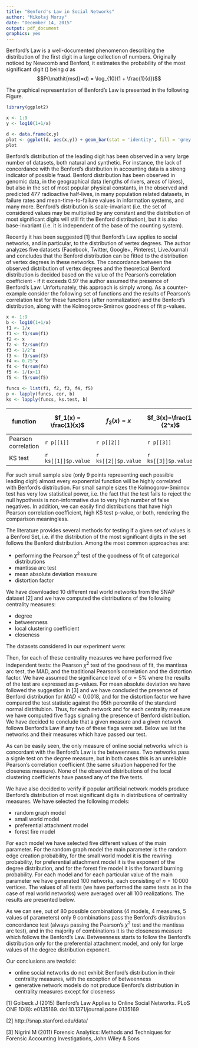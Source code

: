 ```yaml
---
title: "Benford's Law in Social Networks"
author: "Mikołaj Morzy"
date: "December 14, 2015"
output: pdf_document
graphics: yes
---
```


Benford's Law is a well-documented phenomenon describing the distribution of the first digit in a large collection of numbers. Originally noticed by Newcomb and Benford, it estimates the probability of the most significant digit (\emph{msd}) being $d$ as $$P(\mathit{msd}=d) = \log_{10}(1 + \frac{1}{d})$$ 

The graphical representation of Benford's Law is presented in the following Figure.

```r
library(ggplot2)

x <- 1:9
y <- log10(1+1/x)

d <- data.frame(x,y)
plot <- ggplot(d, aes(x,y)) + geom_bar(stat = 'identity', fill = 'grey') + geom_line(color = 'red', size = 1) + scale_x_continuous(breaks = 1:9) + ylab('frequency') + xlab('most significant digit')
plot
```

Benford's distribution of the leading digit has been observed in a very large number of datasets, both natural and synthetic. For instance, the lack of concordance with the Benford's distribution in accounting data is a strong indicator of possible fraud. Benford distribution has been observed in genomic data, in the geographical data (lengths of rivers, areas of lakes), but also in the set of most popular physical constants, in the observed and predicted 477 radioactive half-lives, in many population related datasets, in failure rates and mean-time-to-failure values in information systems, and many more. Benford's distribution is scale-invariant (i.e. the set of considered values may be multiplied by any constant and the distribution of most significant digits will still fit the Benford distribution), but it is also base-invariant (i.e. it is independent of the base of the counting system).

Recently it has been suggested [1] that Benford's Law applies to social networks, and in particular, to the distribution of vertex degrees. The author analyzes five datasets (Facebook, Twitter, Google+, Pinterest, LiveJournal) and concludes that the Benford distribution can be fitted to the distribution of vertex degrees in these networks. The concordance between the observed distribution of vertex degrees and the theoretical Benford distribution is decided based on the value of the Pearson's correlation coefficient - if it exceeds 0.97 the author assumed the presence of Benford's Law. Unfortunately, this approach is simply wrong. As a counter-example consider the following set of functions and the results of Pearson's correlation test for these functions (after normalization) and the Benford's distribution, along with the Kolmogorov-Smirnov goodness of fit p-values.

```r
x <- 1:9
b <- log10(1+1/x)
f1 <- 1/x
f1 <- f1/sum(f1)
f2 <- x
f2 <- f2/sum(f2)
f3 <- 1/2^x
f3 <- f3/sum(f3)
f4 <- 0.75^x
f4 <- f4/sum(f4)
f5 <- 1/(x+1)
f5 <- f5/sum(f5)

funcs <- list(f1, f2, f3, f4, f5)
p <- lapply(funcs, cor, b)
ks <- lapply(funcs, ks.test, b)
```

function |$f_1(x) = \frac{1}{x}$ | $f_2(x) = x$ | $f_3(x)=\frac{1}{2^x}$ | $f_4(x)=(\frac{3}{4})^x$ | $f_5(x)=\frac{1}{x+1}$
------|------|-------|-------|-------|------
Pearson correlation | `r p[[1]]` | `r p[[2]]` | `r p[[3]]` | `r p[[4]]` | `r p[[5]]`
KS test | `r ks[[1]]$p.value` | `r ks[[2]]$p.value` | `r ks[[3]]$p.value` | `r ks[[4]]$p.value` | `r ks[[5]]$p.value`

For such small sample size (only 9 points representing each possible leading digit) almost every exponential function will be highly correlated with Benford's distribution. For small sample sizes the Kolmogorov-Smirnov test has very low statistical power, i.e. the fact that the test fails to reject the null hypothesis is non-informative due to very high number of false negatives. In addition, we can easily find distributions that have high Pearson correlation coefficient, high KS test p-value, or both, rendering the comparison meaningless.

The literature provides several methods for testing if a given set of values is a Benford Set, i.e. if the distribution of the most significant digits in the set follows the Benford distribution. Among the most common approaches are:

- performing the Pearson $\chi^2$ test of the goodness of fit of categorical distributions
- mantissa arc test
- mean absolute deviation measure
- distortion factor

We have downloaded 10 different real world networks from the SNAP dataset [2] and we have computed the distributions of the following centrality measures:

- degree
- betweenness
- local clustering coefficient
- closeness

The datasets considered in our experiment were:

\begin{table}[ht]
\centering
\begin{tabular}{rlrr}
  \hline
 & network & \#vertices & \#edges \\ 
  \hline
1 & amazon & 262111 & 1\,234\,877 \\ 
  2 & citations & 27\,770 & 352\,807 \\ 
  3 & dblp & 317\,080 & 1\,049\,866 \\ 
  4 & enron & 36\,692 & 367\,662 \\ 
  5 & facebook & 4\,039 & 88\,234 \\ 
  6 & gnutella & 36\,682 & 88\,328 \\ 
  7 & physics & 12\,008 & 237\,010 \\ 
  8 & slashdot & 82\,168 & 948\,464 \\ 
  9 & twitter & 81\,306 & 2\,420\,766 \\ 
  10 & wikipedia & 7\,115 & 103\,689 \\ 
   \hline
\end{tabular}
\end{table}

Then, for each of these centrality measures we have performed five independent tests: the Pearson $\chi^2$ test of the goodness of fit, the mantissa arc test, the MAD, and the traditional Pearson's correlation and the distortion factor. We have assumed the significance level of $\alpha=5\%$ where the results of the test are expressed as p-values. For mean absolute deviation we have followed the suggestion in [3] and we have concluded the presence of Benford distribution for $MAD < 0.0018$, and for the distortion factor we have compared the test statistic against the 95th percentile of the standard normal distritubion. Thus, for each network and for each centrality measure we have computed five flags signaling the presence of Benford distribution. We have decided to conclude that a given measure and a given network follows Benford's Law if any two of these flags were set. Below we list the networks and their measures which have passed our test.

\begin{table}[ht]
\centering
\begin{tabular}{rllr}
  \hline
 & network & measure & \#flags \\ 
  \hline
1 & dblp.csv & betweenness & 3 \\ 
  2 & enron.csv & betweenness & 2 \\ 
  3 & facebook.csv & betweenness & 3 \\ 
  4 & physics.csv & betweenness & 3 \\ 
  5 & slashdot.csv & betweenness & 3 \\ 
  6 & twitter.csv & betweenness & 3 \\ 
  7 & wikipedia.csv & betweenness & 3 \\ 
   \hline
\end{tabular}
\end{table}

As can be easily seen, the only measure of online social networks which is concordant with the Benford's Law is the betweenness. Two networks pass a signle test on the degree measure, but in both cases this is an unreliable Pearson's correlation coefficient (the same situation happened for the closeness measure). None of the observed distributions of the local clustering coefficients have passed any of the five tests. 

We have also decided to verify if popular artificial network models produce Benford's distribution of most significant digits in distributions of centrality measures. We have selected the following models:

- random graph model
- small world model
- preferential attachment model
- forest fire model

For each model we have selected five different values of the main parameter. For the random graph model the main parameter is the random edge creation probability, for the small world model it is the rewiring probability, for preferential attachment model it is the exponent of the degree distribution, and for the forest fire model it is the forward burning probability. For each model and for each particular value of the main parameter we have generated 100 networks, each consisting of $n = 10\,000$ vertices. The values of all tests (we have performed the same tests as in the case of real world networks) were averaged over all 100 realizations. The results are presented below.

\begin{table}[ht]
\centering
\begin{tabular}{rlrl}
  \hline
 & model & parameter & measure \\ 
  \hline
  1 & preferential.attachment & 1.00 & closeness \\ 
  2 & preferential.attachment & 1.50 & closeness \\ 
  3 & preferential.attachment & 2.00 & closeness \\ 
  4 & preferential.attachment & 2.50 & betweenness \\ 
  5 & preferential.attachment & 2.50 & closeness \\ 
  6 & preferential.attachment & 3.00 & betweenness \\ 
  7 & preferential.attachment & 3.00 & closeness \\ 
  8 & random.graph & 0.01\% & closeness \\ 
  9 & random.graph & 0.0325\% & closeness \\ 
   \hline
\end{tabular}
\end{table}

As we can see, out of 80 possible combinations (4 models, 4 measures, 5 values of parameters) only 9 combinations pass the Benford's distribution concordance test (always passing the Pearson's $\chi^2$ test and the mantissa arc test), and in the majority of combinations it is the closeness measure which follows the Benford's Law. Betweenness starts to follow the Benford's distribution only for the preferential attachment model, and only for large values of the degree distribution exponent.

Our conclusions are twofold:

- online social networks do not exhibit Benford's distribution in their centrality measures, with the exception of betweenness
- generative network models do not produce Benford's distribution in centrality measures except for closeness

[1] Golbeck J (2015) Benford’s Law Applies to Online Social Networks. PLoS ONE 10(8): e0135169. doi:10.1371/journal.pone.0135169

[2] http://snap.stanford.edu/data/

[3] Nigrini M (2011) Forensic Analytics: Methods and Techniques for Forensic Accounting Investigations, John Wiley & Sons